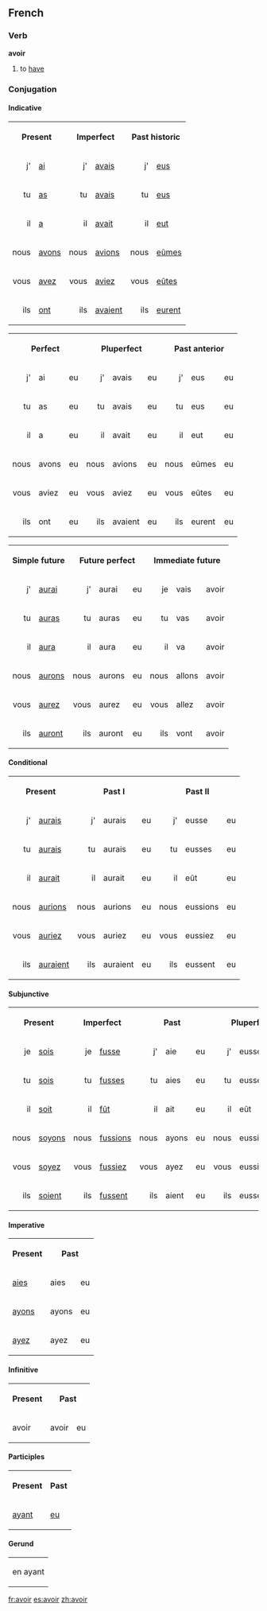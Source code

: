 ==French==
===Verb===

'''avoir'''

# to [[have]]

===Conjugation===
====Indicative====
<table>
<tr><th colspan=2>Present</th><th colspan=2>Imperfect</th><th colspan=2>Past historic</th></tr>
<tr><td align="right">j'</td><td>[[ai]]</td><td align="right">j'</td><td>[[avais]]</td><td align="right">j'</td><td>[[eus]]</td></tr>
<tr><td align="right">tu</td><td>[[as]]</td><td align="right">tu</td><td>[[avais]]</td><td align="right">tu</td><td>[[eus]]</td></tr>
<tr><td align="right">il</td><td>[[a]]</td><td align="right">il</td><td>[[avait]]</td><td align="right">il</td><td>[[eut]]</td></tr>
<tr><td align="right">nous</td><td>[[avons]]</td><td align="right">nous</td><td>[[avions]]</td><td align="right">nous</td><td>[[eûmes]]</td></tr>
<tr><td align="right">vous</td><td>[[avez]]</td><td align="right">vous</td><td>[[aviez]]</td><td align="right">vous</td><td>[[eûtes]]</td></tr>
<tr><td align="right">ils</td><td>[[ont]]</td><td align="right">ils</td><td>[[avaient]]</td><td align="right">ils</td><td>[[eurent]]</td></tr>
</table>

<table>
<tr><th colspan=3>Perfect</th><th colspan=3>Pluperfect</th><th colspan=3>Past anterior</th><tr>
<td align="right">j'</td><td>ai</td><td>eu</td><td align="right">j'</td><td>avais</td><td>eu</td><td align="right">j'</td><td>eus</td><td>eu</td></tr><tr> 
<td align="right">tu</td><td>as</td><td>eu</td><td align="right">tu</td><td>avais</td><td>eu</td><td align="right">tu</td><td>eus</td><td>eu</td></tr><tr><td align="right">il</td><td>a</td><td>eu</td><td align="right">il</td><td>avait</td><td>eu</td><td align="right">il</td><td>eut</td><td>eu</td></tr><tr>
<td align="right">nous</td><td>avons</td><td>eu</td><td align="right">nous</td><td>avions</td><td>eu</td><td align="right">nous</td><td>eûmes</td><td>eu</td></tr><tr><td align="right">vous</td><td>aviez</td><td>eu</td><td align="right">vous</td><td>aviez</td><td>eu</td><td align="right">vous</td><td>eûtes</td><td>eu</td></tr><tr><td align="right">ils</td><td>ont</td><td>eu</td><td align="right">ils</td><td>avaient</td><td>eu</td><td align="right">ils</td><td>eurent</td><td>eu</td>
</table>

<table>
<tr><th colspan=2>Simple future</th><th colspan=3>Future perfect</th><th colspan=3>Immediate future</th></tr>
<td align="right">j'</td><td>[[aurai]]</td><td align="right">j'</td><td>aurai</td><td>eu</td><td align="right">je</td><td>vais</td><td>avoir</td></tr><tr>
<td align="right">tu</td><td>[[auras]]</td><td align="right">tu</td><td>auras</td><td>eu</td><td align="right">tu</td><td>vas</td><td>avoir</td></tr><tr>
<td align="right">il</td><td>[[aura]]</td><td align="right">il</td><td>aura</td><td>eu</td><td align="right">il</td><td>va</td><td>avoir</td></tr><tr>
<td align="right">nous</td><td>[[aurons]]</td><td align="right">nous</td><td>aurons</td><td>eu</td><td align="right">nous</td><td>allons</td><td>avoir</td></tr><tr>
<td align="right">vous</td><td>[[aurez]]</td><td align="right">vous</td><td>aurez</td><td>eu</td><td align="right">vous</td><td>allez</td><td>avoir</td></tr><tr>
<td align="right">ils</td><td>[[auront]]</td><td align="right">ils</td><td>auront</td><td>eu</td><td align="right">ils</td><td>vont</td><td>avoir</td>
</table>

====Conditional====
<table>
<tr><th colspan=2>Present</th><th colspan=3>Past I</th><th colspan=3>Past II</th></tr>
<tr><td align="right">j'</td><td>[[aurais]]</td><td align="right">j'</td><td>aurais</td><td>eu</td><td align="right">j'</td><td>eusse</td><td>eu</td></tr>
<tr><td align="right">tu</td><td>[[aurais]]</td><td align="right">tu</td><td>aurais</td><td>eu</td><td align="right">tu</td><td>eusses</td><td>eu</td></tr>
<tr><td align="right">il</td><td>[[aurait]]</td><td align="right">il</td><td>aurait</td><td>eu</td><td align="right">il</td><td>eût</td><td>eu</td></tr>
<tr><td align="right">nous</td><td>[[aurions]]</td><td align="right">nous</td><td>aurions</td><td>eu</td><td align="right">nous</td><td>eussions</td><td>eu</td></tr>
<tr><td align="right">vous</td><td>[[auriez]]</td><td align="right">vous</td><td>auriez</td><td>eu</td><td align="right">vous</td><td>eussiez</td><td>eu</td></tr>
<tr><td align="right">ils</td><td>[[auraient]]</td><td align="right">ils</td><td>auraient</td><td>eu</td><td align="right">ils</td><td>eussent</td><td>eu</td></tr>
</table>
====Subjunctive====
<table>
<tr><th colspan=2>Present</th><th colspan=2>Imperfect</th><th colspan=3>Past</th><th colspan=3>Pluperfect</th></tr>
<tr><td align="right">je</td><td>[[sois]]</td><td align="right">je</td><td>[[fusse]]</td><td align="right">j'</td><td>aie</td><td>eu</td><td align="right">j'</td><td>eusse</td><td>eu</td></tr>
<tr><td align="right">tu</td><td>[[sois]]</td><td align="right">tu</td><td>[[fusses]]</td><td align="right">tu</td><td>aies</td><td>eu</td><td align="right">tu</td><td>eusses</td><td>eu</td></tr>
<tr><td align="right">il</td><td>[[soit]]</td><td align="right">il</td><td>[[fût]]</td><td align="right">il</td><td>ait</td><td>eu</td><td align="right">il</td><td>eût</td><td>eu</td></tr>
<tr><td align="right">nous</td><td>[[soyons]]</td><td align="right">nous</td><td>[[fussions]]</td><td align="right">nous</td><td>ayons</td><td>eu</td><td align="right">nous</td><td>eussions</td><td>eu</td></tr>
<tr><td align="right">vous</td><td>[[soyez]]</td><td align="right">vous</td><td>[[fussiez]]</td><td align="right">vous</td><td>ayez</td><td>eu</td><td align="right">vous</td><td>eussiez</td><td>eu</td></tr>
<tr><td align="right">ils</td><td>[[soient]]</td><td align="right">ils</td><td>[[fussent]]</td><td align="right">ils</td><td>aient</td><td>eu</td><td align="right">ils</td><td>eussent</td><td>eu</td></tr>
</table>
====Imperative====
<table>
<tr><th>Present</th><th colspan=2>Past</th></tr>
<tr><td>[[aies]]</td><td>aies</td><td>eu</td></tr>
<tr><td>[[ayons]]</td><td>ayons</td><td>eu</td></tr>
<tr><td>[[ayez]]</td><td>ayez</td><td>eu</td></tr>
</table>
====Infinitive====
<table>
<tr><th>Present</th><th colspan=2>Past</th></tr>
<tr><td>avoir</td><td>avoir</td><td>eu</td></tr>
</table>
====Participles====
<table>
<tr><th>Present</th><th>Past</th></tr>
<tr><td>[[ayant]]</td><td>[[eu]]</td></tr>
</table>
====Gerund====
<table>
<tr><td>en ayant</td></tr>
</table>
[[fr:avoir]] [[es:avoir]] [[zh:avoir]]